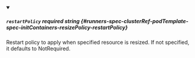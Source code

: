 
<details className="config-field" data-expandable="false" open>
<summary>

##### `restartPolicy` <span className="config-field-required" data-required="true">required</span> <span className="config-field-type">string</span> <span className="config-field-default"></span> <span className="config-field-enum"></span> {#runners-spec-clusterRef-podTemplate-spec-initContainers-resizePolicy-restartPolicy}

Restart policy to apply when specified resource is resized.
If not specified, it defaults to NotRequired.

</summary>



</details>
